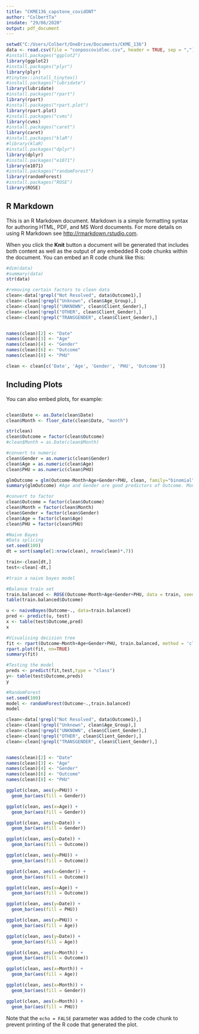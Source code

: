 ---
title: "CKME136_capstone_covidONT"
author: "ColbertTa"
insdate: "29/06/2020"
output: pdf_document
---

```{r setup, include=FALSE}
setwd("C:/Users/Colbert/OneDrive/Documents/CKME_136")
data <- read.csv(file = "conposcovidloc.csv", header = TRUE, sep = ",")
#install.packages("ggplot2")
library(ggplot2)
#install.packages("plyr")
library(plyr)
#tinytex::install_tinytex()
#install.packages("lubridate")
library(lubridate)
#install.packages("rpart")
library(rpart)
#install.packages("rpart.plot")
library(rpart.plot)
#install.packages("cvms")
library(cvms)
#install.packages("caret")
library(caret)
#install.packages("klaR")
#library(klaR)
#install.packages("dplyr")
library(dplyr)
#install.packages("e1071")
library(e1071)
#install.packages("randomForest")
library(randomForest)
#install.packages("ROSE")
library(ROSE)
```

## R Markdown

This is an R Markdown document. Markdown is a simple formatting syntax for authoring HTML, PDF, and MS Word documents. For more details on using R Markdown see <http://rmarkdown.rstudio.com>.

When you click the **Knit** button a document will be generated that includes both content as well as the output of any embedded R code chunks within the document. You can embed an R code chunk like this:

```{r data}
#dim(data)
#summary(data)
str(data)

#removing certain factors to clean data
clean<-data[!grepl("Not Resolved", data$Outcome1),]
clean<-clean[!grepl("Unknown", clean$Age_Group),]
clean<-clean[!grepl("UNKNOWN", clean$Client_Gender),]
clean<-clean[!grepl("OTHER", clean$Client_Gender),]
clean<-clean[!grepl("TRANSGENDER", clean$Client_Gender),]


names(clean)[2] <- "Date"
names(clean)[3] <- "Age"
names(clean)[4] <- "Gender"
names(clean)[6] <- "Outcome"
names(clean)[8] <- "PHU"

clean <- clean[c('Date', 'Age', 'Gender', 'PHU', 'Outcome')]
```

## Including Plots

You can also embed plots, for example:

```{r clean, echo=FALSE}

```

```{r}
clean$Date <- as.Date(clean$Date)
clean$Month <- floor_date(clean$Date, "month")  

str(clean)
clean$Outcome = factor(clean$Outcome)   
#clean$Month = as.Date(clean$Month)

#convert to numeric
clean$Gender = as.numeric(clean$Gender)
clean$Age = as.numeric(clean$Age)
clean$PHU = as.numeric(clean$PHU)

glmOutcome = glm(Outcome~Month+Age+Gender+PHU, clean, family="binomial")
summary(glmOutcome) #Age and Gender are good predictors of Outcome. Month is a decent predictor of outcome, but not as significant as age or gender. PHU is not a good predictor with logistic regression because there are too many data points 
```

```{r}
#convert to factor
clean$Outcome = factor(clean$Outcome)  
clean$Month = factor(clean$Month)
clean$Gender = factor(clean$Gender)
clean$Age = factor(clean$Age)
clean$PHU = factor(clean$PHU)

#Naive Bayes
#Data splicing
set.seed(100)
dt = sort(sample(1:nrow(clean), nrow(clean)*.7))

train<-clean[dt,]
test<-clean[-dt,]

#train a naive bayes model

#Balance train set
train.balanced <- ROSE(Outcome~Month+Age+Gender+PHU, data = train, seed = 100)$data
table(train.balanced$Outcome)

u <- naiveBayes(Outcome~., data=train.balanced)
pred <- predict(u, test)
x <- table(test$Outcome,pred)
x
```

```{r}
#Visualising decision tree
fit <- rpart(Outcome~Month+Age+Gender+PHU, train.balanced, method = 'class')
rpart.plot(fit, nn=TRUE) 
summary(fit)

#Testing the model
preds <- predict(fit,test,type = "class")
y<- table(test$Outcome,preds)
y
```

```{r}
#RandomForest
set.seed(100)
model <- randomForest(Outcome~.,train.balanced)
model
```
```{r}
clean<-data[!grepl("Not Resolved", data$Outcome1),]
clean<-clean[!grepl("Unknown", clean$Age_Group),]
clean<-clean[!grepl("UNKNOWN", clean$Client_Gender),]
clean<-clean[!grepl("OTHER", clean$Client_Gender),]
clean<-clean[!grepl("TRANSGENDER", clean$Client_Gender),]


names(clean)[2] <- "Date"
names(clean)[3] <- "Age"
names(clean)[4] <- "Gender"
names(clean)[6] <- "Outcome"
names(clean)[8] <- "PHU"

ggplot(clean, aes(y=PHU)) + 
  geom_bar(aes(fill = Gender))

ggplot(clean, aes(x=Age)) + 
  geom_bar(aes(fill = Gender))

ggplot(clean, aes(y=Date)) + 
  geom_bar(aes(fill = Gender))

ggplot(clean, aes(y=Date)) + 
  geom_bar(aes(fill = Outcome))

ggplot(clean, aes(y=PHU)) + 
  geom_bar(aes(fill = Outcome))

ggplot(clean, aes(x=Gender)) + 
  geom_bar(aes(fill = Outcome))

ggplot(clean, aes(x=Age)) + 
  geom_bar(aes(fill = Outcome))

ggplot(clean, aes(y=Date)) + 
  geom_bar(aes(fill = PHU))

ggplot(clean, aes(y=PHU)) + 
  geom_bar(aes(fill = Age))

ggplot(clean, aes(y=Date)) + 
  geom_bar(aes(fill = Age))

ggplot(clean, aes(x=Month)) + 
  geom_bar(aes(fill = Outcome))

ggplot(clean, aes(x=Month)) + 
  geom_bar(aes(fill = Age))

ggplot(clean, aes(x=Month)) + 
  geom_bar(aes(fill = Gender))

ggplot(clean, aes(x=Month)) + 
  geom_bar(aes(fill = PHU))


```


Note that the `echo = FALSE` parameter was added to the code chunk to prevent printing of the R code that generated the plot.
